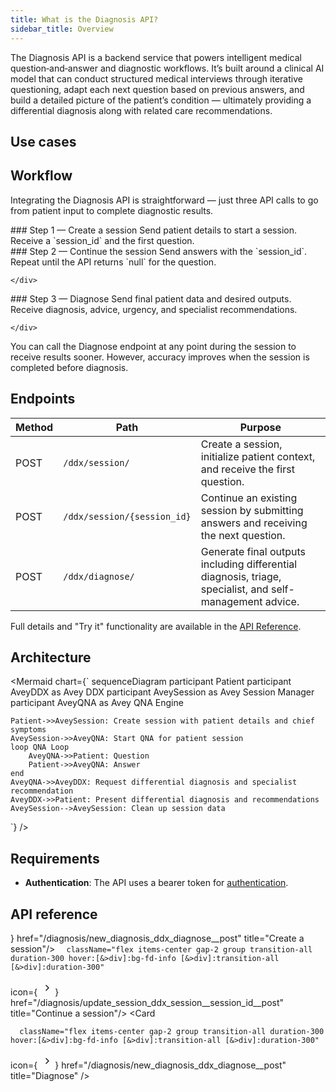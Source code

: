 ```yaml
---
title: What is the Diagnosis API?
sidebar_title: Overview
---
```

The Diagnosis API is a backend service that powers intelligent medical question‑and‑answer and diagnostic workflows.
It’s built around a clinical AI model that can conduct structured medical interviews through iterative questioning, adapt each next question based on previous answers, and build a detailed picture of the patient’s condition — ultimately providing a differential diagnosis along with related care recommendations.

## Use cases
<Cards>
  <Card
    title="Differential diagnosis"
    description="Get a list of medical conditions the patient is suffering from"
  />
  <Card
    title="Self management advice"
    description="Provides practical guidance to help individuals manage their symptoms safely at home"
  />
  <Card
    title="Triage recommendation"
    description="Suggests the appropriate level of care based on patient input."
  />
  <Card
    title="Specialist recommendation"
    description="Recommends the appropriate medical specialty to visit based on patient input."
  />
</Cards>

## Workflow
Integrating the Diagnosis API is straightforward — just three API calls to go from patient input to complete diagnostic results.
<div className="fd-steps">
  <div className="fd-step">
    <div className="fd-step-content">
### Step 1 — Create a session
Send patient details to start a session.  
Receive a `session_id` and the first question.
    </div> 
  </div>
    <div className="fd-step">
    <div className="fd-step-content">
### Step 2 — Continue the session
Send answers with the `session_id`.  
Repeat until the API returns `null` for the question.

    </div> 
  </div>
    <div className="fd-step">
    <div className="fd-step-content">
### Step 3 — Diagnose
Send final patient data and desired outputs.  
Receive diagnosis, advice, urgency, and specialist recommendations.

    </div> 
  </div>
</div>
<Callout type="info">You can call the Diagnose endpoint at any point during the session to receive results sooner.
However, accuracy improves when the session is completed before diagnosis.</Callout>


## Endpoints 
| Method | Path                       | Purpose |
|--------|----------------------------|---------|
| POST   | `/ddx/session/`             | Create a session, initialize patient context, and receive the first question. |
| POST   | `/ddx/session/{session_id}` | Continue an existing session by submitting answers and receiving the next question. |
| POST   | `/ddx/diagnose/`            | Generate final outputs including differential diagnosis, triage, specialist, and self-management advice. |

Full details and "Try it" functionality are available in the [API Reference](#api-reference).

## Architecture
<Mermaid
  chart={`
sequenceDiagram
    participant Patient
    participant AveyDDX as Avey DDX
    participant AveySession as Avey Session Manager
    participant AveyQNA as Avey QNA Engine

    Patient->>AveySession: Create session with patient details and chief symptoms
    AveySession->>AveyQNA: Start QNA for patient session
    loop QNA Loop
        AveyQNA->>Patient: Question
        Patient->>AveyQNA: Answer
    end
    AveyQNA->>AveyDDX: Request differential diagnosis and specialist recommendation
    AveyDDX->>Patient: Present differential diagnosis and recommendations
    AveySession-->AveySession: Clean up session data
`}
/>


## Requirements


- **Authentication**: The API uses a bearer token for [authentication](/#authentication).

## API reference
<Cards className="grid grid-cols-3 ">
  <Card
      className="flex items-center gap-2 group transition-all duration-300 hover:[&>div]:bg-fd-info [&>div]:transition-all [&>div]:duration-300"
   icon={        <svg
          width="24"
          height="24"
          viewBox="0 0 24 24"
          fill="none"
          className="text-fd-info group-hover:text-white"
          xmlns="http://www.w3.org/2000/svg"
        >
          <path
            d="M9.46984 7.46984C9.74445 7.19524 10.1792 7.17778 10.4737 7.41809L10.5304 7.46984L14.5304 11.4698L14.5821 11.5265C14.8225 11.8211 14.805 12.2558 14.5304 12.5304L10.5304 16.5304C10.2375 16.8233 9.76274 16.8233 9.46984 16.5304C9.17695 16.2375 9.17695 15.7627 9.46984 15.4698L12.9396 12.0001L9.46984 8.53039L9.41809 8.47375C9.17778 8.17917 9.19524 7.74445 9.46984 7.46984Z"
            fill="currentColor"
          />
        </svg>} href="/diagnosis/new_diagnosis_ddx_diagnose__post" title="Create a session"/>
    <Card

      className="flex items-center gap-2 group transition-all duration-300 hover:[&>div]:bg-fd-info [&>div]:transition-all [&>div]:duration-300"

   icon={        <svg
          width="24"
          height="24"
          viewBox="0 0 24 24"
          fill="none"
          className="text-fd-info group-hover:text-white"
          xmlns="http://www.w3.org/2000/svg"
        >
          <path
            d="M9.46984 7.46984C9.74445 7.19524 10.1792 7.17778 10.4737 7.41809L10.5304 7.46984L14.5304 11.4698L14.5821 11.5265C14.8225 11.8211 14.805 12.2558 14.5304 12.5304L10.5304 16.5304C10.2375 16.8233 9.76274 16.8233 9.46984 16.5304C9.17695 16.2375 9.17695 15.7627 9.46984 15.4698L12.9396 12.0001L9.46984 8.53039L9.41809 8.47375C9.17778 8.17917 9.19524 7.74445 9.46984 7.46984Z"
            fill="currentColor"
          />
        </svg>} href="/diagnosis/update_session_ddx_session__session_id__post" title="Continue a session"/>
    <Card

      className="flex items-center gap-2 group transition-all duration-300 hover:[&>div]:bg-fd-info [&>div]:transition-all [&>div]:duration-300"

   icon={        <svg
          width="24"
          height="24"
          viewBox="0 0 24 24"
          fill="none"
          className="text-fd-info group-hover:text-white"
          xmlns="http://www.w3.org/2000/svg"
        >
          <path
            d="M9.46984 7.46984C9.74445 7.19524 10.1792 7.17778 10.4737 7.41809L10.5304 7.46984L14.5304 11.4698L14.5821 11.5265C14.8225 11.8211 14.805 12.2558 14.5304 12.5304L10.5304 16.5304C10.2375 16.8233 9.76274 16.8233 9.46984 16.5304C9.17695 16.2375 9.17695 15.7627 9.46984 15.4698L12.9396 12.0001L9.46984 8.53039L9.41809 8.47375C9.17778 8.17917 9.19524 7.74445 9.46984 7.46984Z"
            fill="currentColor"
          />
        </svg>} href="/diagnosis/new_diagnosis_ddx_diagnose__post" title="Diagnose"
/>
</Cards>


